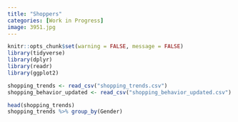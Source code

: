 ```yaml
---
title: "Shoppers"
categories: [Work in Progress]
image: 3951.jpg
---
```


```r
knitr::opts_chunk$set(warning = FALSE, message = FALSE) 
library(tidyverse)
library(dplyr)
library(readr)
library(ggplot2)
```

```r
shopping_trends <- read_csv("shopping_trends.csv")
shopping_behavior_updated <- read_csv("shopping_behavior_updated.csv")
```

```r
head(shopping_trends)
shopping_trends %>% group_by(Gender)

```
